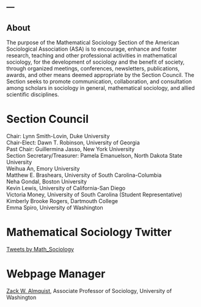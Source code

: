 ---
---



## About

The purpose of the Mathematical Sociology Section of the American Sociological Association (ASA) is to encourage, enhance and foster research, teaching and other professional activities in mathematical sociology, for the development of sociology and the benefit of society, through organized meetings, conferences, newsletters, publications, awards, and other means deemed appropriate by the Section Council. The Section seeks to promote communication, collaboration, and consultation among scholars in sociology in general, mathematical sociology, and allied scientific disciplines. 

# Section Council 

Chair: Lynn Smith-Lovin, Duke University<br>
Chair-Elect: Dawn T. Robinson, University of Georgia<br>
Past Chair: Guillermina Jasso, New York University<br>
Section Secretary/Treasurer: Pamela Emanuelson, North Dakota State University<br>
Weihua An, Emory University<br>
Matthew E. Brashears, University of South Carolina-Columbia<br>
Neha Gondal, Boston University<br>
Kevin Lewis, University of California-San Diego<br>
Victoria Money, University of South Carolina (Student Representative)<br>
Kimberly Brooke Rogers, Dartmouth College<br>
Emma Spiro, University of Washington<br>

# Mathematical Sociology Twitter

<a class="twitter-timeline" href="https://twitter.com/Math_Sociology?ref_src=twsrc%5Etfw">Tweets by Math_Sociology</a> <script async src="https://platform.twitter.com/widgets.js" charset="utf-8"></script>

# Webpage Manager
[Zack W. Almquist](http://depts.washington.edu/), Associate Professor of Sociology, University of Washington





